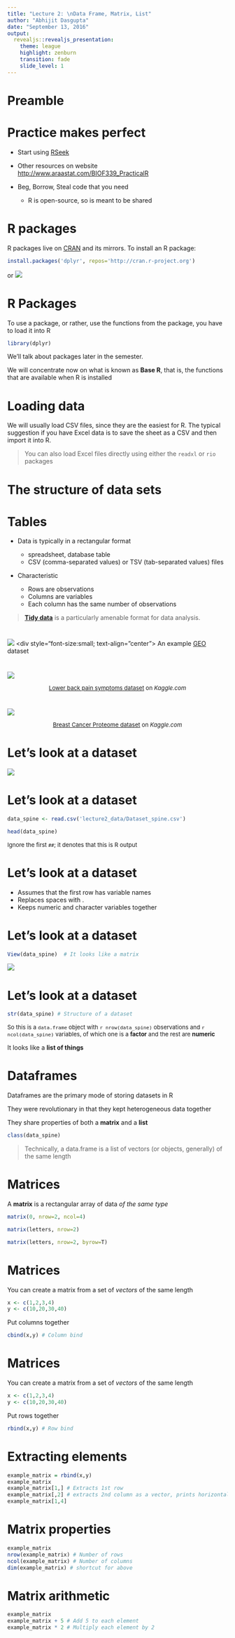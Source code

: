 ```yaml
---
title: "Lecture 2: \nData Frame, Matrix, List"
author: "Abhijit Dasgupta"
date: "September 13, 2016"
output: 
  revealjs::revealjs_presentation:
    theme: league
    highlight: zenburn
    transition: fade
    slide_level: 1
---
```


# Preamble

# Practice makes perfect

+ Start using [RSeek](http://www.rseek.org) 
+ Other resources on website [http://www.araastat.com/BIOF339_PracticalR](http://www.araastat.com/BIOF339_PracticalR)
+ Beg, Borrow, Steal code that you need 
    
    + R is open-source, so is meant to be shared

# R packages

R packages live on [CRAN](http://cran.r-project.org) and its mirrors. To install
an R package:
```r
install.packages('dplyr', repos='http://cran.r-project.org')
```
or
![](lecture2_img/install_package.png)

# R Packages

To use a package, or rather, use the functions from the package, you have to load it into R

```r
library(dplyr)
```
We'll talk about packages later in the semester. 

We will 
concentrate now on what is known as __Base R__, that is, the functions that are available
when R is installed

# Loading data

We will usually load CSV files, since they are the easiest for R. The typical suggestion if you 
have Excel data is to save the sheet as a CSV and then import it into R. 

> You can 
  also load Excel files directly using either the `readxl` or `rio` packages

# The structure of data sets

# Tables
+ Data is typically in a rectangular format
  
    + spreadsheet, database table
    + CSV (comma-separated values) or TSV (tab-separated values) files

+ Characteristic
  
    + Rows are observations
    + Columns are variables
    + Each column has the same number of observations

> [__Tidy data__](https://cran.r-project.org/web/packages/tidyr/vignettes/tidy-data.html) is a particularly amenable format for data analysis. 
  
#

![](lecture2_img/spreadsheet3.png)
<div style="font-size:small; text-align="center">
An example [GEO](http://www.ncbi.nlm.nih.gov/geo/) dataset
</div>

#

![](lecture2_img/spreadsheet2.png)
<div style="font-size:small;text-align:center;">
[Lower back pain symptoms dataset](https://www.kaggle.com/sammy123/lower-back-pain-symptoms-dataset) on _Kaggle.com_
</div>

# 
![](lecture2_img/spreadsheet.png)
<div style="font-size:small;text-align:center;">
[Breast Cancer Proteome dataset](https://www.kaggle.com/piotrgrabo/breastcancerproteomes) on _Kaggle.com_
</div>

# Let's look at a dataset

![](lecture2_img/spreadsheet2.png)

# Let's look at a dataset

```r
data_spine <- read.csv('lecture2_data/Dataset_spine.csv')
```

```r
head(data_spine)
```

<div style="font-size:small">
Ignore the first `##`; it denotes that this is R output
</div>

# Let's look at a dataset

+ Assumes that the first row has variable names
+ Replaces spaces with .
+ Keeps numeric and character variables together

# Let's look at a dataset

```r
View(data_spine)  # It looks like a matrix
```
![](lecture2_img/View.png)


# Let's look at a dataset

```r
str(data_spine) # Structure of a dataset
```

<div style="font-size:small">
So this is a `data.frame` object with `r nrow(data_spine)` observations and 
`r ncol(data_spine)` variables, of which one is a __factor__ and the rest are __numeric__
</div>
It looks like a __list of things__

# Dataframes

Dataframes are the primary mode of storing datasets in R

They were revolutionary in that they kept heterogeneous data together

They share properties of both a __matrix__ and a __list__

```r
class(data_spine)
```

> Technically, a data.frame is a list of vectors (or objects, generally) of the same length  

# Matrices

A __matrix__ is a rectangular array of data _of the same type_

```r
matrix(0, nrow=2, ncol=4)
```
```r
matrix(letters, nrow=2)
```
```r
matrix(letters, nrow=2, byrow=T)
```

# Matrices

You can create a matrix from a set of _vectors_ of the same length
```r
x <- c(1,2,3,4)
y <- c(10,20,30,40)
```
Put columns together
```r
cbind(x,y) # Column bind
```

# Matrices

You can create a matrix from a set of _vectors_ of the same length
```r
x <- c(1,2,3,4)
y <- c(10,20,30,40)
```
Put rows together
```r
rbind(x,y) # Row bind
```

# Extracting elements

```r
example_matrix = rbind(x,y)
example_matrix
example_matrix[1,] # Extracts 1st row
example_matrix[,2] # extracts 2nd column as a vector, prints horizontally
example_matrix[1,4]
```

# Matrix properties
```r
example_matrix
nrow(example_matrix) # Number of rows
ncol(example_matrix) # Number of columns
dim(example_matrix) # shortcut for above
```

# Matrix arithmetic
```r
example_matrix
example_matrix + 5 # Add 5 to each element
example_matrix * 2 # Multiply each element by 2
```

